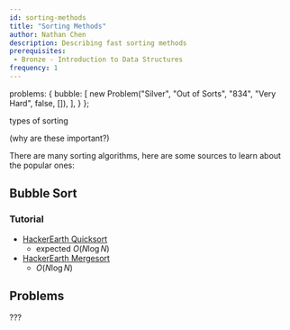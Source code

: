 ```yaml
---
id: sorting-methods
title: "Sorting Methods"
author: Nathan Chen
description: Describing fast sorting methods
prerequisites:
 - Bronze - Introduction to Data Structures
frequency: 1
---
```



  problems: {
    bubble: [
    	new Problem("Silver", "Out of Sorts", "834", "Very Hard", false, []),
    ],
  }
};

<resources>
  <resource source="CPH" title="3.1 - Sorting Theory" starred>types of sorting</resource>
</resources>

(why are these important?)

There are many sorting algorithms, here are some sources to learn about the popular ones:

## Bubble Sort

<problems-list problems={metadata.problems.bubble} />

### Tutorial

  - [HackerEarth Quicksort](https://www.hackerearth.com/practice/algorithms/sorting/quick-sort/tutorial/)
    - expected $O(N\log N)$
  - [HackerEarth Mergesort](https://www.hackerearth.com/practice/algorithms/sorting/merge-sort/tutorial/)
    - $O(N\log N)$


## Problems

???
